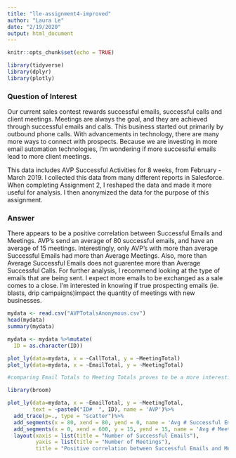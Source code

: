 ---
title: "lle-assignment4-improved"
author: "Laura Le"
date: "2/19/2020"
output: html_document
---

```{r setup, include=FALSE}
knitr::opts_chunk$set(echo = TRUE)

library(tidyverse)
library(dplyr)
library(plotly)

```

### Question of Interest
Our current sales contest rewards successful emails, successful calls and client meetings. Meetings are always the goal, and they are achieved through successful emails and calls.   This business started out primarily by outbound phone calls.  With advancements in technology, there are many more ways to connect with prospects.   Because we are investing in more email automation technologies, I'm wondering if more successful emails lead to more client meetings.

This data includes AVP Successful Activities for 8 weeks, from February - March 2019.  I collected this data from many different reports in Salesforce.  When completing Assignment 2, I reshaped the data and made it more useful for analysis.  I then anonymized the data for the purpose of this assignment.

### Answer
There appears to be a positive correlation between Successful Emails and Meetings.  AVP's send an average of 80 successful emails, and have an average of 15 meetings.  Interestingly, only AVP's with more than average Successful Emails had more than Average Meetings.  Also, more than Average Successful Emails does not guarentee more than Average Successful Calls.  For further analysis, I recommend looking at the type of emails that are being sent.  I expect more emails to be exchanged as a sale comes to a close.  I'm interested in knowing if true prospecting emails (ie. blasts, drip campaigns)impact the quantity of meetings with new businesses.

```{r data}

mydata <- read.csv("AVPTotalsAnonymous.csv")
head(mydata)
summary(mydata)

mydata <- mydata %>%mutate(
  ID = as.character(ID))

plot_ly(data=mydata, x = ~CallTotal, y = ~MeetingTotal)
plot_ly(data=mydata, x = ~EmailTotal, y = ~MeetingTotal)

#comparing Email Totals to Meeting Totals proves to be a more interesting graph

```
```{r}

library(broom)

plot_ly(data=mydata, x = ~EmailTotal, y = ~MeetingTotal,
        text = ~paste0("ID#  ", ID), name = 'AVP')%>%
  add_trace(p=., type = "scatter")%>%
  add_segments(x = 80, xend = 80, yend = 0, name = 'Avg # Successful Emails per AVP') %>%
  add_segments(x = 0, xend = 600, y = 15, yend = 15, name = 'Avg # Meetings per AVP') %>%
  layout(xaxis = list(title = "Number of Successful Emails"),
         yaxis = list(title = "Number of Meetings"),
         title = "Positive correlation between Successful Emails and Meetings")

```

